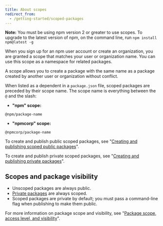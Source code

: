 ```yaml
---
title: About scopes
redirect_from:
  - /getting-started/scoped-packages
---
```


<Note>

**Note:** You must be using npm version 2 or greater to use scopes. To upgrade to the latest version of npm, on the command line, run `npm install npm@latest -g`

</Note>

When you sign up for an npm user account or create an organization, you are granted a scope that matches your user or organization name. You can use this scope as a namespace for related packages.

A scope allows you to create a package with the same name as a package created by another user or organization without conflict.

When listed as a dependent in a `package.json` file, scoped packages are preceded by their scope name. The scope name is everything between the `@` and the slash:

* **"npm" scope:**
```
@npm/package-name
```
* **"npmcorp" scope:**
```
@npmcorp/package-name
```

To create and publish public scoped packages, see "[Creating and publishing scoped public packages][create-public-pkg]".

To create and publish private scoped packages, see "[Creating and publishing private packages][create-private-pkg]".

## Scopes and package visibility

- Unscoped packages are always public.
- [Private packages][about-priv-pkg] are always scoped.
- Scoped packages are private by default; you must pass a command-line flag when publishing to make them public.

For more information on package scope and visibility, see "[Package scope, access level, and visibility][pkg-viz]".


[create-public-pkg]: creating-and-publishing-scoped-public-packages
[create-private-pkg]: creating-and-publishing-private-packages
[about-priv-pkg]: about-private-packages
[pkg-viz]: package-scope-access-level-and-visibility
